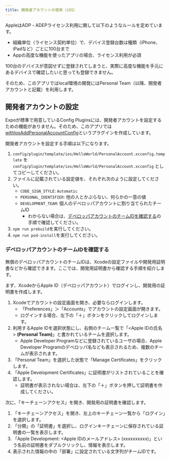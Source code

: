 ```yaml
---
title: 開発者アカウントの使用（iOS）
---
```


AppleはADP・ADEPライセンス利用に関して以下のようなルールを定めています。

- 組織単位（ライセンス契約単位）で、デバイス登録台数は種類（iPhone、iPadなど）ごとに100台まで
- Appの高度な機能を使ったアプリの場合、ライセンス利用が必須

100台のデバイスが意図せずに登録されてしまうと、実際に高度な機能を手元にあるデバイスで確認したいと思っても登録できません。

そのため、このアプリではlocal環境の開発にはPersonal Team（以降、開発者アカウントと記載）を利用します。

## 開発者アカウントの設定

Expoが標準で用意しているConfig Pluginsには、開発者アカウントを設定するための機能がありません。そのため、このアプリでは[withIosAddPersonalAccountConfig](./apply-plugins#アプリで独自に作成したconfig-plugins)というプラグインを作成しています。

開発者アカウントを設定する手順は以下になります。

<!-- textlint-disable ja-technical-writing/sentence-length,ja-technical-writing/max-comma,ja-spacing/ja-no-space-around-parentheses,jtf-style/3.3.かっこ類と隣接する文字の間のスペースの有無,ja-technical-writing/ja-no-mixed-period,ja-technical-writing/no-unmatched-pair -->

1. `config/plugin/template/ios/HelloWorld/PersonalAccount.xcconfig.template` を `config/plugin/template/ios/HelloWorld/PersonalAccount.xcconfig` としてコピーしてください。
2. ファイルに記載されている設定値を、それぞれ次のように設定してください。
   - `CODE_SIGN_STYLE`: `Automatic`
   - `PERSONAL_IDENTIFIER`: 他の人とかぶらない、何らかの一意の値
   - `DEVELOPMENT_TEAM`: 個人のデベロッパアカウントに割り当てられたチームID
     - わからない場合は、[デベロッパアカウントのチームIDを確認する](#デベロッパアカウントのチームidを確認する)の手順で確認してください。
3. `npm run prebuild`を実行してください。
4. `npm run pod-install`を実行してください。

<!-- textlint-enable ja-technical-writing/sentence-length,ja-technical-writing/max-comma,ja-spacing/ja-no-space-around-parentheses,jtf-style/3.3.かっこ類と隣接する文字の間のスペースの有無,ja-technical-writing/ja-no-mixed-period,ja-technical-writing/no-unmatched-pair -->

### デベロッパアカウントのチームIDを確認する

無償のデベロッパアカウントのチームIDは、Xcodeの設定ファイルや開発用証明書などから確認できます。ここでは、開発用証明書から確認する手順を紹介します。

まず、XcodeからApple ID（デベロッパアカウント）でログインし、開発用の証明書を作成します。

1. Xcodeでアカウントの設定画面を開き、必要ならログインします。
   - 「Preferences」＞「Accounts」でアカウントの設定画面が開きます。
   - ログインする場合、左下の「＋」ボタンをクリックしてログインします。
2. 利用するApple IDを選択状態にし、右側のチーム一覧で「<Apple IDの氏名> **(Personal Team)**」と書かれているチームを選択します。
   - Apple Developer Programなどに登録されているユーザの場合、Apple Developer Programのデベロッパ名なども表示されるため、複数のチームが表示されます。
3. 「Personal Team」を選択した状態で「Manage Certificates」をクリックします。
4. 「Apple Development Certificates」に証明書がリストされていることを確認します。
   - 証明書が表示されない場合は、左下の「＋」ボタンを押して証明書を作成してください。

次に、「キーチェーンアクセス」を開き、開発用の証明書を確認します。

1. 「キーチェーンアクセス」を開き、左上のキーチェーン一覧から「ログイン」を選択します。
2. 「分類」の「証明書」を選択し、ログインキーチェーンに保存されている証明書の一覧を表示します。
3. 「Apple Development: <Apple IDのメールアドレス> (xxxxxxxxxx)」という名前の証明書をダブルクリックし、情報を表示します。
4. 表示された情報の中の「部署」に設定されている文字列がチームIDです。
